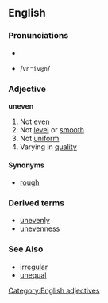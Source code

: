 ==English==
===Pronunciations===
*{{IPA|/ʌnˈivən/}}
*{{SAMPA}} /<tt>Vn"iv@n</tt>/

===Adjective===
'''uneven'''
#Not [[even]]
#Not [[level]] or [[smooth]]
#Not [[uniform]]
#Varying in [[quality]]

====Synonyms====
*[[rough]]

===Derived terms===
*[[unevenly]]
*[[unevenness]]

===See Also===
*[[irregular]]
*[[unequal]]

[[Category:English adjectives]]